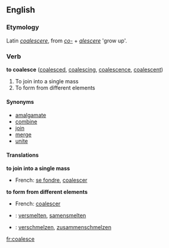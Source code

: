 ==English==

===Etymology===
Latin ''[[coalescere]]'', from ''[[co-]]'' + ''[[alescere]]'' 'grow up'.
===Verb===
'''to coalesce''' ([[coalesced]], [[coalescing]], [[coalescence]], [[coalescent]])

#To join into a single mass
#To form from different elements

====Synonyms====
*[[amalgamate]]
*[[combine]]
*[[join]]
*[[merge]]
*[[unite]]

====Translations====
'''to join into a single mass'''
{{top}}
*French: [[se fondre]], [[coalescer]]
{{mid}}
{{bottom}}

'''to form from different elements'''
{{top}}
*French: [[coalescer]]
{{mid}}
{{bottom}}

{{checktrans}}
*{{ttbc|Dutch}}: [[versmelten]], [[samensmelten]]
*{{ttbc|German}}: [[verschmelzen]], [[zusammenschmelzen]]

[[fr:coalesce]]